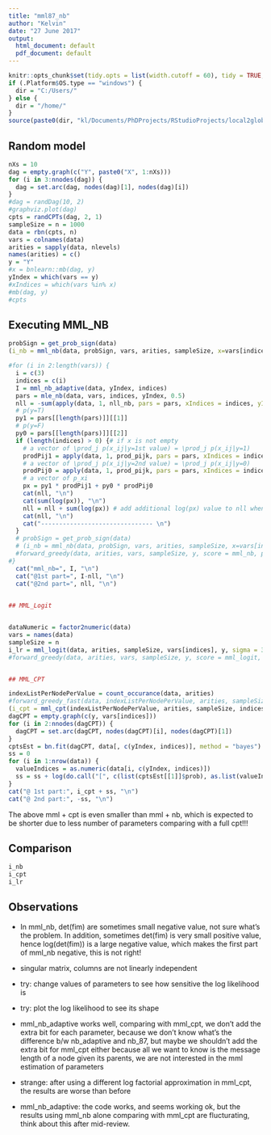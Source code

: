 ```yaml
---
title: "mml87_nb"
author: "Kelvin"
date: "27 June 2017"
output:
  html_document: default
  pdf_document: default
---
```


```r
knitr::opts_chunk$set(tidy.opts = list(width.cutoff = 60), tidy = TRUE, echo = T, eval = T)
if (.Platform$OS.type == "windows") {
  dir = "C:/Users/"
} else {
  dir = "/home/"
}
source(paste0(dir, "kl/Documents/PhDProjects/RStudioProjects/local2global/scripts/load_libraries.R"))
```

## Random model
```r
nXs = 10
dag = empty.graph(c("Y", paste0("X", 1:nXs)))
for (i in 3:nnodes(dag)) {
  dag = set.arc(dag, nodes(dag)[1], nodes(dag)[i])
}
#dag = randDag(10, 2)
#graphviz.plot(dag)
cpts = randCPTs(dag, 2, 1)
sampleSize = n = 1000
data = rbn(cpts, n)
vars = colnames(data)
arities = sapply(data, nlevels)
names(arities) = c()
y = "Y"
#x = bnlearn::mb(dag, y)
yIndex = which(vars == y)
#xIndices = which(vars %in% x)
#mb(dag, y)
#cpts
```

## Executing MML_NB
```r
probSign = get_prob_sign(data)
(i_nb = mml_nb(data, probSign, vars, arities, sampleSize, x=vars[indices], y, debug = TRUE))
```

```r
#for (i in 2:length(vars)) {
  i = c(3)
  indices = c(i)
  I = mml_nb_adaptive(data, yIndex, indices)
  pars = mle_nb(data, vars, indices, yIndex, 0.5)
  nll = -sum(apply(data, 1, nll_nb, pars = pars, xIndices = indices, yIndex = yIndex))
  # p(y=T)
  py1 = pars[[length(pars)]][[1]]
  # p(y=F)
  py0 = pars[[length(pars)]][[2]]
  if (length(indices) > 0) {# if x is not empty
    # a vector of \prod_j p(x_ij|y=1st value) = \prod_j p(x_ij|y=1)
    prodPij1 = apply(data, 1, prod_pijk, pars = pars, xIndices = indices, yValue = 1)
    # a vector of \prod_j p(x_ij|y=2nd value) = \prod_j p(x_ij|y=0)
    prodPij0 = apply(data, 1, prod_pijk, pars = pars, xIndices = indices, yValue = 2)
    # a vector of p_xi 
    px = py1 * prodPij1 + py0 * prodPij0
    cat(nll, "\n")
    cat(sum(log(px)), "\n")
    nll = nll + sum(log(px)) # add additional log(px) value to nll when x is not empty
    cat(nll, "\n")
    cat("------------------------------- \n")
  }
  # probSign = get_prob_sign(data)
  # (i_nb = mml_nb(data, probSign, vars, arities, sampleSize, x=vars[indices], y, debug = TRUE))
  #forward_greedy(data, arities, vars, sampleSize, y, score = mml_nb, probSign = probSign, debug = T)
#}
  cat("mml_nb=", I, "\n")
  cat("@1st part=", I-nll, "\n")
  cat("@2nd part=", nll, "\n")
  

## MML_Logit


dataNumeric = factor2numeric(data)
vars = names(data)
sampleSize = n
i_lr = mml_logit(data, arities, sampleSize, vars[indices], y, sigma = 3, debug = T)
#forward_greedy(data, arities, vars, sampleSize, y, score = mml_logit, dataNumeric = dataNumeric, debug = F)


## MML_CPT

indexListPerNodePerValue = count_occurance(data, arities)
#forward_greedy_fast(data, indexListPerNodePerValue, arities, sampleSize, y, base = exp(1), debug = F)
(i_cpt = mml_cpt(indexListPerNodePerValue, arities, sampleSize, indices, yIndex, base = exp(1)))
dagCPT = empty.graph(c(y, vars[indices]))
for (i in 2:nnodes(dagCPT)) {
  dagCPT = set.arc(dagCPT, nodes(dagCPT)[i], nodes(dagCPT)[1])
}
cptsEst = bn.fit(dagCPT, data[, c(yIndex, indices)], method = "bayes")
ss = 0 
for (i in 1:nrow(data)) {
  valueIndices = as.numeric(data[i, c(yIndex, indices)])
  ss = ss + log(do.call("[", c(list(cptsEst[[1]]$prob), as.list(valueIndices))))
}
cat("@ 1st part:", i_cpt + ss, "\n")
cat("@ 2nd part:", -ss, "\n")
```
The above mml + cpt is even smaller than mml + nb, which is expected to be shorter due to less number of parameters comparing with a full cpt!!!

## Comparison
```r
i_nb
i_cpt
i_lr
```

## Observations
* In mml_nb, det(fim) are sometimes small negative value, not sure what's the problem. In addition, sometimes det(fim) is very small positive value, hence log(det(fim)) is a large negative value, which makes the first part of mml_nb negative, this is not right!

* singular matrix, columns are not linearly independent

* try: change values of parameters to see how sensitive the log likelihood is 

* try: plot the log likelihood to see its shape 

* mml_nb_adaptive works well, comparing with mml_cpt, we don't add the extra bit for each parameter, because we don't know what's the difference b/w nb_adaptive and nb_87, but maybe we shouldn't add the extra bit for mml_cpt either because all we want to know is the message length of a node given its parents, we are not interested in the mml estimation of parameters 

* strange: after using a different log factorial approximation in mml_cpt, the results are worse than before

* mml_nb_adaptive: the code works, and seems working ok, but the results using mml_nb alone comparing with mml_cpt are flucturating, think about this after mid-review.







